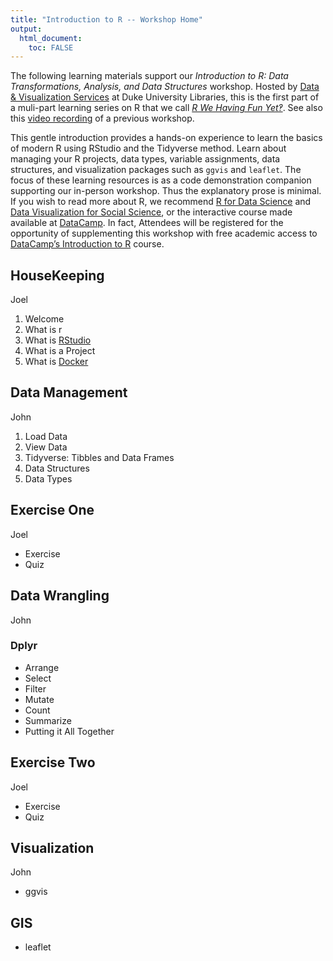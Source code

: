 ```yaml
---
title: "Introduction to R -- Workshop Home"
output: 
  html_document:
    toc: FALSE
---
```


The following learning materials support our *Introduction to R: Data Transformations, Analysis, and Data Structures* workshop.  Hosted by [Data & Visualization Services](http://library.duke.edu/) at Duke University Libraries, this is the first part of a muli-part learning series on R that we call [*R We Having Fun Yet‽*](https://rfun.library.duke.edu).  See also this [video recording](https://library.capture.duke.edu/Panopto/Pages/Viewer.aspx?id=651c273a-f1b0-485b-bf47-6bd61e304020) of a previous workshop.

This gentle introduction provides a hands-on experience to learn the basics of modern R using RStudio and the Tidyverse method.  Learn about managing your R projects, data types, variable assignments, data structures, and visualization packages such as `ggvis` and `leaflet`.  The focus of these learning resources is as a code demonstration companion supporting our in-person workshop.  Thus the explanatory prose is minimal.  If you wish to read more about R, we recommend [R for Data Science](http://r4ds.had.co.nz/) and [Data Visualization for Social Science](http://socviz.co/), or the interactive course made available at [DataCamp](https://www.datacamp.com/).  In fact, Attendees will be registered for the opportunity of supplementing this workshop with free academic access to [DataCamp's Introduction to R](https://www.datacamp.com/courses/free-introduction-to-r) course. 

## HouseKeeping

<p class="right">Joel</p>

1. Welcome  
2. What is r 
3. What is [RStudio](https://www.rstudio.com/) 
4. What is a Project
5. What is [Docker](https://vm-manage.oit.duke.edu/containers/rstudio)

## Data Management

<p class="right">John</p>

1. Load Data
1. View Data
1. Tidyverse:  Tibbles and Data Frames
1. Data Structures
1. Data Types

## Exercise One

<p class="right">Joel</p>

- Exercise
- Quiz

## Data Wrangling

<p class="right">John</p>

### Dplyr

- Arrange
- Select
- Filter
- Mutate
- Count 
- Summarize
- Putting it All Together

## Exercise Two

<p class="right">Joel</p>

- Exercise
- Quiz

## Visualization

<p class="right">John</p>

- ggvis

## GIS

- leaflet



